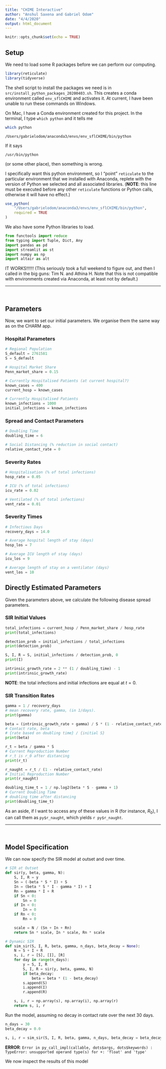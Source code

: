 ```yaml
---
title: "CHIME Interactive"
author: "Anshul Saxena and Gabriel Odom"
date: "4/4/2020"
output: html_document
---
```


```r
knitr::opts_chunk$set(echo = TRUE)
```

## Setup
We need to load some R packages before we can perform our computing.
```r
library(reticulate)
library(tidyverse)
```

The shell script to install the packages we need is in `src/install_python_packages_20200403.sh`. This creates a conda environment called `env_sflCHIME` and activates it. At current, I have been unable to run these commands on Windows.

<!-- There is another way: using the Anaconda Navigator GUI, -->

<!-- 1. Click "Environments" (top left under "Home") -->
<!-- 2. Click "Create" (the plus sign) -->
<!-- 3. In the pop-up, give the environment a name, select a Python version (I chose 3.6), and select if you wany to include R or not. -->
<!-- 4. In the "Search Packages" box, type the packages that you need (`altair`, `pandas`, and `numpy`). -->

On Mac, I have a Conda environment created for this project. In the terminal, I type `which python` and it tells me
```bash
which python
```
```
/Users/gabrielodom/anaconda3/envs/env_sflCHIME/bin/python
```

If it says
```
/usr/bin/python
```
(or some other place), then something is wrong.

I specifically want this python environment, so I "point" `reticulate` to the particular environment that we installed with Anaconda, replete with the version of Python we selected and all associated libraries. (**NOTE**: this line must be executed before any other `reticulate` functions or Python calls, otherwise it will have no effect.)
```r
use_python(
    "/Users/gabrielodom/anaconda3/envs/env_sflCHIME/bin/python",
    required = TRUE
)
```

We also have some Python libraries to load.
```python
from functools import reduce
from typing import Tuple, Dict, Any
import pandas as pd
import streamlit as st
import numpy as np
import altair as alt
```

IT WORKS!!!!!! (This seriously took a full weekend to figure out, and then I called in the big guns: Tim N. and Athina H. Note that this is not compatible with environments created via Anaconda, at least not by default.)

*******************************************************************************
</br>

## Parameters
Now, we want to set our initial parameters. We organise them the same way as on the CHARM app.

### Hospital Parameters
```python
# Regional Population
S_default = 2761581
S = S_default

# Hospital Market Share
Penn_market_share = 0.15

# Currently Hospitalised Patients (at current hospital?)
known_cases = 400
current_hosp = known_cases

# Currently Hospitalised Patients
known_infections = 1000
initial_infections = known_infections
```

### Spread and Contact Parameters
```python
# Doubling Time
doubling_time = 6

# Social Distancing (% reduction in social contact)
relative_contact_rate = 0
```

### Severity Rates
```python
# Hospitalisation (% of total infections)
hosp_rate = 0.05

# ICU (% of total infections)
icu_rate = 0.02

# Ventilated (% of total infections)
vent_rate = 0.01
```

### Severity Times
```python
# Infectious Days
recovery_days = 14.0

# Average hospital length of stay (days)
hosp_los = 7

# Average ICU length of stay (days)
icu_los = 9

# Average length of stay on a ventilator (days)
vent_los = 10
```


## Directly Estimated Parameters
Given the parameters above, we calculate the following disease spread parameters.

### SIR Initial Values
```python
total_infections = current_hosp / Penn_market_share / hosp_rate
print(total_infections)

detection_prob = initial_infections / total_infections
print(detection_prob)

S, I, R = S, initial_infections / detection_prob, 0
print(I)

intrinsic_growth_rate = 2 ** (1 / doubling_time) - 1
print(intrinsic_growth_rate)
```
**NOTE**: the total infections and initial infections are equal at $t = 0$.

### SIR Transition Rates
```python
gamma = 1 / recovery_days
# mean recovery rate, gamma, (in 1/days).
print(gamma)

beta = (intrinsic_growth_rate + gamma) / S * (1 - relative_contact_rate)
# Contact rate, beta
# {rate based on doubling time} / {initial S}
print(beta)

r_t = beta / gamma * S 
# Current Reproduction Number
# r_t is r_0 after distancing
print(r_t)

r_naught = r_t / (1 - relative_contact_rate)
# Initial Reproduction Number
print(r_naught)

doubling_time_t = 1 / np.log2(beta * S - gamma + 1) 
# Current Doubling Time
# doubling time after distancing
print(doubling_time_t)
```

As an aside, if I want to access any of these values in R (for instance, $R_0$), I can call them as `py$r_naught`, which yields `r py$r_naught`.

*******************************************************************************
</br>

## Model Specification
We can now specify the SIR model at outset and over time.
```python
# SIR at Outset
def sir(y, beta, gamma, N):
    S, I, R = y
    Sn = (-beta * S * I) + S
    In = (beta * S * I - gamma * I) + I
    Rn = gamma * I + R
    if Sn < 0:
        Sn = 0
    if In < 0:
        In = 0
    if Rn < 0:
        Rn = 0

    scale = N / (Sn + In + Rn)
    return Sn * scale, In * scale, Rn * scale

# Dynamic SIR 
def sim_sir(S, I, R, beta, gamma, n_days, beta_decay = None):
    N = S + I + R
    s, i, r = [S], [I], [R]
    for day in range(n_days):
        y = S, I, R
        S, I, R = sir(y, beta, gamma, N)
        if beta_decay:
            beta = beta * (1 - beta_decay)
        s.append(S)
        i.append(I)
        r.append(R)

    s, i, r = np.array(s), np.array(i), np.array(r)
    return s, i, r
```

Run the model, assuming no decay in contact rate over the next 30 days.
```python
n_days = 30
beta_decay = 0.0

s, i, r = sim_sir(S, I, R, beta, gamma, n_days, beta_decay = beta_decay)
```
**ERROR**: `Error in py_call_impl(callable, dots$args, dots$keywords) : `
`  TypeError: unsupported operand type(s) for +: 'float' and 'type'`

We now inspect the results of this model
```python

```

